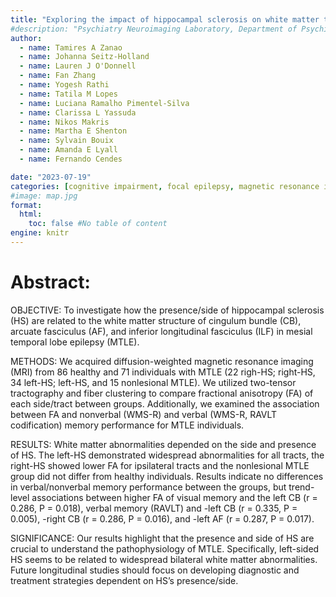 ```yaml
---
title: "Exploring the impact of hippocampal sclerosis on white matter tracts memory in individuals with mesial temporal lobe epilepsy"
#description: "Psychiatry Neuroimaging Laboratory, Department of Psychiatry, Brigham and Women's Hospital, Harvard Medical School, Boston, Massachusetts, USA. | Neuroimaging Laboratory, School of Medical Sciences, University of Campinas, Campinas, Sao Paulo, Brazil. | Department of Radiology, Brigham and Women's Hospital, Harvard Medical School, Boston, Massachusetts, USA. | Department of Psychiatry, Massachusetts General Hospital, Harvard Medical School, Boston, Massachusetts, USA. | Departement de genie logiciel et TI, Ecole de technologie superieure, Universite du Quebec, Montreal, Quebec, Canada."
author:
  - name: Tamires A Zanao
  - name: Johanna Seitz-Holland
  - name: Lauren J O'Donnell
  - name: Fan Zhang
  - name: Yogesh Rathi
  - name: Tatila M Lopes
  - name: Luciana Ramalho Pimentel-Silva
  - name: Clarissa L Yassuda
  - name: Nikos Makris
  - name: Martha E Shenton
  - name: Sylvain Bouix
  - name: Amanda E Lyall
  - name: Fernando Cendes

date: "2023-07-19"
categories: [cognitive impairment, focal epilepsy, magnetic resonance imaging, white matter tracts]
#image: map.jpg
format:
  html:
    toc: false #No table of content
engine: knitr
---
```


# Abstract:

OBJECTIVE: To investigate how the presence/side of hippocampal sclerosis (HS) are related to the white matter structure of cingulum bundle (CB), arcuate fasciculus (AF), and inferior longitudinal fasciculus (ILF) in mesial temporal lobe epilepsy (MTLE).

METHODS: We acquired diffusion-weighted magnetic resonance imaging (MRI) from 86 healthy and 71 individuals with MTLE (22 righ-HS; right-HS, 34 left-HS; left-HS, and 15 nonlesional MTLE). We utilized two-tensor tractography and fiber clustering to compare fractional anisotropy (FA) of each side/tract between groups. Additionally, we examined the association between FA and nonverbal (WMS-R) and verbal (WMS-R, RAVLT codification) memory performance for MTLE individuals.

RESULTS: White matter abnormalities depended on the side and presence of HS. The left-HS demonstrated widespread abnormalities for all tracts, the right-HS showed lower FA for ipsilateral tracts and the nonlesional MTLE group did not differ from healthy individuals. Results indicate no differences in verbal/nonverbal memory performance between the groups, but trend-level associations between higher FA of visual memory and the left CB (r = 0.286, P = 0.018), verbal memory (RAVLT) and -left CB (r = 0.335, P = 0.005), -right CB (r = 0.286, P = 0.016), and -left AF (r = 0.287, P = 0.017).

SIGNIFICANCE: Our results highlight that the presence and side of HS are crucial to understand the pathophysiology of MTLE. Specifically, left-sided HS seems to be related to widespread bilateral white matter abnormalities. Future longitudinal studies should focus on developing diagnostic and treatment strategies dependent on HS's presence/side.
        